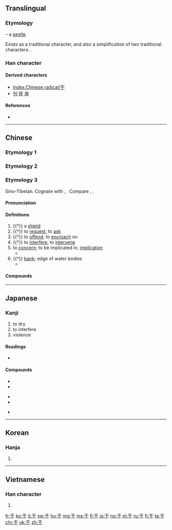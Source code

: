 {{also|乾|幹|于|午|千|半|𡕒}}
==Translingual==
{{stroke order|type=animate}}

===Etymology===
{{Han etyl}}
{{liushu|p}} – a [[pestle]].

Exists as a traditional character, and also a simplification of two traditional characters: {{Han simp|乾|a=幹}}.

===Han character===
{{Han char|rn=51|rad=干|as=00|sn=3|four=10400|canj=MJ}}

====Derived characters====
* [[Index:Chinese radical/干]]
* [[刊]] [[肝]] [[岸]]

====References====
* {{Han ref|kx=0339.010|dkj=09165|dj=0645.220|hdz=10405.050|uh=5E72|ud=24178|bh=A47A|bd=42106}}

----

==Chinese==

===Etymology 1===
{{zh-see|乾||dry}}

===Etymology 2===
{{zh-see|幹||to do, to work}}

===Etymology 3===
{{zh-forms}}

Sino-Tibetan. Cognate with {{zh-l|扞|to shield; to protect}}, {{zh-l|閈|gate}}. Compare {{etyl|bo|-}} {{m|bo|འགལ་བ||to go against, to violate, to contradict}}, {{etyl|my|-}} {{m|my|ကာ||shield; to shield; to block}}.

====Pronunciation====
{{zh-pron
|m=gān
|c=gon1
|h=pfs=kôn
|md=găng
|mn=kan
|w=1koe
|mc=y
|oc=y
|cat=n,a,v,adv
}}

====Definitions====
{{zh-hanzi}}

# {{†}} a [[shield]]
# {{†}} to [[request]], to [[ask]]
# {{†}} to [[offend]], to [[encroach]] on
# {{†}} to [[interfere]], to [[intervene]]
# to [[concern]]; to be implicated in; [[implication]]
#* {{zh-usex|這 事 與 我 無 '''干'''{gān}。|It has nothing '''to do''' with me.}}
# {{†}} [[bank]]; edge of water bodies
#* {{zh-l|江干||river bank}}

====Compounds====
{{der3
|{{zh-l|干犯|to encroach on}}
|{{zh-l|干戈|weapons of war}}
|{{zh-l|干支|the Heavenly Stems and Earthly Branches}}
|{{zh-l|干連|implication}}
|{{zh-l|干擾|to interfere}}
|{{zh-l|干擾素|interferon}}
|{{zh-l|干涉|to intervene}}
|{{zh-l|干涉現象|interference}}
|{{zh-l|干係|implication}}
|{{zh-l|干預}}, {{zh-l|干與|to intervene}}
|{{zh-l|干云蔽日|tall trees covering the sun}}
|{{zh-l|干證|witness}}
}}

----

==Japanese==

===Kanji===
{{ja-kanji|grade=6|rs=干00}}

# to dry
# to interfere
# violence

====Readings====
* {{ja-readings|on=[[かん]] (kan)|kun=[[ほす]] (hosu), [[ひる]] (hiru), [[おかす]] (okasu)}}

====Compounds====
{{top3}}
* {{l|ja|sc=Jpan|干戈|tr=かんか, kanka}}
* {{l|ja|sc=Jpan|干害|tr=かんがい, kangai}}
{{mid3}}
* {{l|ja|sc=Jpan|干渉|tr=かんしょう, kanshō}}
* {{l|ja|sc=Jpan|干魃|tr=かんばつ, kanbatsu}}
{{mid3}}
* {{l|ja|sc=Jpan|干天|tr=かんてん, kanten}}
{{bottom}}

----

==Korean==

===Hanja===
{{ko-hanja|hangeul=[[간]], [[강]]|rv=gan, gang|mr=kan, kang}}

# {{defn|lang=ko|sort=干00}}

----

==Vietnamese==

===Han character===
{{vi-hantu|[[can]], [[cơn]], [[càn]], [[cán]]|rs=干00}}

# {{defn|lang=vi|sort=干00}}

[[Category:CJKV radicals| ]]

[[fr:干]]
[[ko:干]]
[[it:干]]
[[sw:干]]
[[hu:干]]
[[mg:干]]
[[ms:干]]
[[fj:干]]
[[ja:干]]
[[no:干]]
[[pl:干]]
[[ru:干]]
[[fi:干]]
[[ta:干]]
[[chr:干]]
[[uk:干]]
[[zh:干]]